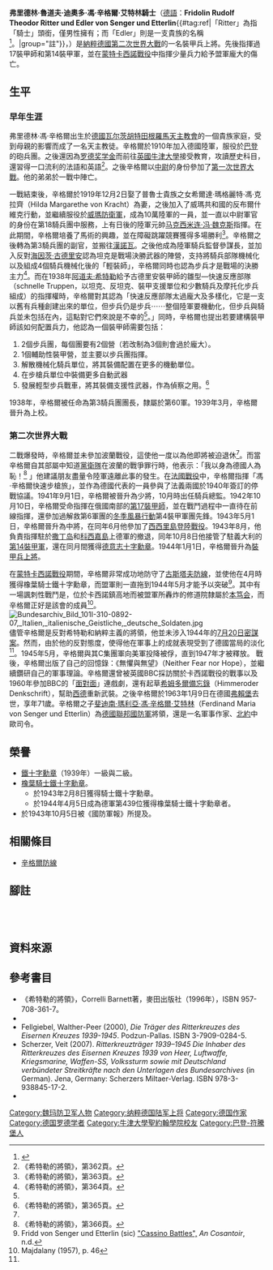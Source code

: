 {{noteTA
|G1=Military
|G2=Shipname
|G3=地名
}}
{{Infobox Military Person
|name=弗里德林·馮·辛格爾<br>（Fridolin von Senger）
|born={{birth date|1891|9|4|df=y}}
|died={{dda|1963|1|9|1891|9|4|df=y}}
|placeofbirth={{flag icon|German Empire}}[[德國|德國]] [[瓦尔茨胡特田根|瓦尔茨胡特田根]]
|placeofdeath={{flag icon|Nazi Germany}}[[德國|德國]] [[弗赖堡|弗赖堡]] 
|image=[[File:Fridolin_von_Senger_1.jpg|180px]]
|caption=
|nickname=
|allegiance={{flag|German Empire}}（至1918年）<br/>{{flag|Weimar Republic}}（1933年）<br/>{{flag|Nazi Germany}}
|branch=[[File:War_Ensign_of_Germany_(1938–1945).svg|24px]] [[納粹德國陸軍|納粹德國陸軍]]
|serviceyears=
|rank=[[File:WMacht_H_OF8_GenWaGtg_h_1935-1945.svg|30px]] [[裝甲兵上將|裝甲兵上將]]
|commands=[[File:17th_Panzer_Division_(Germany).svg|15px]] 第17裝甲師<br/>[[File:4th_Infanterie_Division_and_14nd_Panzer_Division_logo.svg|15px]] 第14裝甲軍
|unit=
|battles=[[第一次世界大戰|第一次世界大戰]]<br/>[[第二次世界大戰|第二次世界大戰]]
|awards=[[File:Ribbon_of_Knight's_Cross_of_the_Iron_Cross_With_Oak_Leaves.svg|50px]] [[鐵十字勳章|橡葉騎士鐵十字勳章]]
|laterwork=}}

'''弗里德林·魯道夫·迪奧多·馮·辛格爾·艾特林騎士'''（[[德語|德語]]：'''Fridolin Rudolf Theodor Ritter und Edler von Senger und Etterlin'''{{#tag:ref|{{note label|腳註1|a|a}}「Ritter」為指「騎士」頭銜，僅男性擁有；而「Edler」則是一支貴族的名稱<ref>{{Cite web |url=http://www.worldstatesmen.org/German_States2.html |title=German States to 1918  F-M   |accessdate=2010-06-29 |archive-date=2019-04-24 |archive-url=https://web.archive.org/web/20190424120259/http://www.worldstatesmen.org/German_States2.html |dead-url=no }}</ref>。|group="註"}}，{{bd|1891年|9月4日|1963年|1月9日}}）是[[納粹德國|納粹德國]][[第二次世界大戰|第二次世界大戰]]的一名裝甲兵上將。先後指揮過17裝甲師和第14裝甲軍，並在[[蒙特卡西諾戰役|蒙特卡西諾戰役]]中指揮少量兵力給予盟軍龐大的傷亡。

==生平==
===早年生涯===
弗里德林·馮·辛格爾出生於[[德國|德國]][[瓦尔茨胡特田根|瓦尔茨胡特田根]][[羅馬天主教會|羅馬天主教會]]的一個貴族家庭，受到母親的影響而成了一名天主教徒。辛格爾於1910年加入德國陸軍，服役於[[巴登|巴登]]的砲兵團。之後還因為[[罗德奖学金|罗德奖学金]]而前往[[英國|英國]][[牛津大學|牛津大學]]接受教育，攻讀歷史科目，還習得一口流利的法語和英語<ref name="希特勒的將領362">《希特勒的將領》，第362頁。</ref>。之後辛格爾以[[中尉|中尉]]的身份參加了[[第一次世界大戰|第一次世界大戰]]。他的弟弟於一戰中陣亡。

一戰結束後，辛格爾於1919年12月2日娶了普魯士貴族之女希爾達·瑪格麗特·馮·克拉齊（Hilda Margarethe von Kracht）為妻，之後加入了威瑪共和國的反布爾什維克行動，並繼續服役於[[威瑪防衛軍|威瑪防衛軍]]，成為10萬陸軍的一員，並一直以中尉軍官的身份在第18騎兵團中服務，上有日後的陸軍元帥[[马克西米连·冯·魏克斯|马克西米连·冯·魏克斯]]指揮。在此期間，辛格爾培養了馬術的興趣，並在障礙跳躍競賽獲得多場勝利<ref name="希特勒的將領363">《希特勒的將領》，第363頁。</ref>。辛格爾之後轉為第3騎兵團的副官，並搬往[[漢諾瓦|漢諾瓦]]。之後他成為陸軍騎兵監督參謀長，並加入反對[[海因茨·古德里安|海因茨·古德里安]]認為坦克是戰場決勝武器的陣營，支持將騎兵部隊機械化以及組成4個騎兵機械化後的「輕裝師」，辛格爾同時也認為步兵才是戰場的決勝主力<ref name="希特勒的將領364">《希特勒的將領》，第364頁。</ref>。而在1938年[[阿道夫·希特勒|阿道夫·希特勒]]給予古德里安裝甲師的雛型—快速反應部隊（schnelle Truppen，以坦克、反坦克、裝甲支援單位和少數騎兵及摩托化步兵組成）的指揮權時，辛格爾對其認為「快速反應部隊太過龐大及多樣化，它是一支以舊有兵種創建出來的單位，但步兵仍是步兵⋯⋯整個陸軍要機動化，但步兵與騎兵並未包括在內，這點對它們來說是不幸的<ref name="希特勒的將領364"/>。」同時，辛格爾也提出若要建構裝甲師該如何配置兵力，他認為一個裝甲師需要包括：
#2個步兵團，每個團要有2個營（若改制為3個則會過於龐大）。
#1個輔助性裝甲營，並主要以步兵團指揮。
#解散機械化騎兵單位，將其裝備配置在更多的機動單位。
#在步槍兵單位中裝備更多自動武器
#發展輕型步兵戰車，將其裝備支援性武器，作為偵察之用。<ref name="希特勒的將領365">《希特勒的將領》，第365頁。</ref>
1938年，辛格爾被任命為第3騎兵團團長，隸屬於第60軍。1939年3月，辛格爾晉升為上校。

===第二次世界大戰===
二戰爆發時，辛格爾並未參加波蘭戰役，這使他一度以為他即將被迫退休<ref name="希特勒的將領365"/>。而當辛格爾自其部屬中知道[[黨衛隊|黨衛隊]]在波蘭的戰爭罪行時，他表示：「我以身為德國人為恥！<ref name="希特勒的將領366">《希特勒的將領》，第366頁。</ref>
」他建議朋友盡量令陸軍遠離此事的發生。在[[法國戰役|法國戰役]]中，辛格爾指揮「馮·辛格爾快速步槍旅」，並作為德國代表的一員參與了法義兩國於1940年簽訂的停戰協議。1941年9月1日，辛格爾被晉升為少將，10月時出任騎兵總監。1942年10月10日，辛格爾受命指揮在俄國南部的[[德國第17裝甲師|第17裝甲師]]，並在戰鬥過程中一直待在前線指揮，還參加過解救第6軍團的[[冬季風暴行動|冬季風暴行動]]第4裝甲軍團先鋒。1943年5月1日，辛格爾晉升為中將，在同年6月他參加了[[西西里島登陸戰役|西西里島登陸戰役]]。1943年8月，他負責指揮駐於[[撒丁岛|撒丁岛]]和[[科西嘉島|科西嘉島]]上德軍的撤退，同年10月8日他接管了駐義大利的[[第14裝甲軍|第14裝甲軍]]，還在同月間獲得[[德意志十字勳章|德意志十字勳章]]。1944年1月1日，辛格爾晉升為[[裝甲兵上將|裝甲兵上將]]。

在[[蒙特卡西諾戰役|蒙特卡西諾戰役]]期間，辛格爾非常成功地防守了[[古斯塔夫防線|古斯塔夫防線]]，並使他在4月時獲得橡葉騎士鐵十字勳章，而盟軍則一直拖到1944年5月才能予以突破<ref>Fridd von Senger und Etterlin (sic) [http://forum.axishistory.com/viewtopic.php?t=121587 "Cassino Battles",] {{Wayback|url=http://forum.axishistory.com/viewtopic.php?t=121587 |date=20110517121822 }} ''An Cosantoir'', n.d.</ref>。其中有一場諷刺性戰鬥是，位於卡西諾鎮高地而被盟軍所轟炸的修道院隸屬於[[本笃会|本笃会]]，而辛格爾正好是該會的成員<ref name="Majdalany46">Majdalany (1957), p. 46</ref>。
[[File:Bundesarchiv_Bild_101I-310-0892-07,_Italien,_italienische_Geistliche,_deutsche_Soldaten.jpg|thumb]]
儘管辛格爾是反對希特勒和納粹主義的將領，他並未涉入1944年的[[7月20日密謀案|7月20日密謀案]]。然而，由於他的反對態度，使得他在軍事上的成就表現受到了德國當局的淡化<ref name="Majdalany46"/>。1945年5月，辛格爾與其C集團軍向美軍投降被俘，直到1947年才被釋放。
戰後，辛格爾出版了自己的回憶錄：《無懼與無望》（Neither Fear nor Hope），並繼續鑽研自己的軍事理論。辛格爾還曾被英國BBC採訪關於卡西諾戰役的戰事以及1960年參加BBC的「[[面對面|面對面]]」連戲劇，還有起草[[希姆多爾備忘錄|希姆多爾備忘錄]]（Himmeroder Denkschrift），幫助[[西德|西德]]重新武裝。之後辛格爾於1963年1月9日在德國[[弗賴堡|弗賴堡]]去世，享年71歲。辛格爾之子[[斐迪南·瑪利亞·馮·辛格爾·艾特林|斐迪南·瑪利亞·馮·辛格爾·艾特林]]（Ferdinand Maria von Senger und Etterlin）為[[德國聯邦國防軍|德國聯邦國防軍]]將領，還是一名軍事作家、[[北約|北約]]中歐司令。

==榮譽==
* [[鐵十字勳章|鐵十字勳章]]（1939年）一級與二級。
* [[鐵十字勳章|橡葉騎士鐵十字勳章]]。
**於1943年2月8日獲得騎士鐵十字勳章。
**於1944年4月5日成為德軍第439位獲得橡葉騎士鐵十字勳章者。
* 於1943年10月5日被《國防軍報》所提及。
==相關條目==
* [[希特勒防線|辛格爾防線]]
==腳註==
<div class="references-small; references-1column" style="height: 30px; overflow: auto; padding: 3px">
{{reflist|group="註"}}
</div>
==資料來源==
{{Reflist}}

==參考書目==
{{commonscat|Fridolin von Senger und Etterlin}}
{{refbegin}}
*《希特勒的將領》，Correlli Barnett著，麥田出版社（1996年），ISBN 957-708-361-7。
*{{cite book| first=Fred| last=Majdalany| title=Cassino: Portrait of a Battle| publisher=Longmans, Green| location=London| year=1957}}
* Fellgiebel, Walther-Peer (2000), ''Die Träger des Ritterkreuzes des Eisernen Kreuzes 1939-1945''. Podzun-Pallas. ISBN 3-7909-0284-5.
* Scherzer, Veit (2007). ''Ritterkreuzträger 1939–1945 Die Inhaber des Ritterkreuzes des Eisernen Kreuzes 1939 von Heer, Luftwaffe, Kriegsmarine, Waffen-SS, Volkssturm sowie mit Deutschland verbündeter Streitkräfte nach den Unterlagen des Bundesarchives'' (in German). Jena, Germany: Scherzers Miltaer-Verlag. ISBN 978-3-938845-17-2.
* {{cite book| title=Neither fear nor hope: the wartime career of general Frido von Senger und Etterlin, defender of Cassino| first=Fridolin| last=von Senger und Etterlin| others=translated from the German by George Malcolm| year=1963| publisher=Macdonald| location=London}}  
{{refend}}
{{start box}}
{{s-mil}}
{{succession box|
before=[[魯道夫-艾德瓦·里切特|魯道夫-艾德瓦·里切特]]中將|
after=[[瓦爾特·西利寧|瓦爾特·西利寧]]中將|
title=[[德國第17裝甲師|第17裝甲師]]指揮 |
years=1942年10月10日 - 1943年6月16日
}}
{{succession box|
before=[[約哈希姆·萊梅森|約哈希姆·萊梅森]]裝甲兵上將|
after= [[海茵茲·塞格爾|海茵茲·塞格爾]]砲兵上將|
title= [[德國第14軍團|第14軍團]]指揮|
years=1944年10月15日 - 1944年10月24日
}}
{{end box}}

{{Authority control}}
{{DEFAULTSORT:Senger und Etterlin, Frido von}}
[[Category:魏玛防卫军人物|Category:魏玛防卫军人物]]
[[Category:纳粹德国陆军上将|Category:纳粹德国陆军上将]]
[[Category:德国作家|Category:德国作家]]
[[Category:德国罗德学者|Category:德国罗德学者]]
[[Category:牛津大學聖約翰學院校友|Category:牛津大學聖約翰學院校友]]
[[Category:巴登-符騰堡人|Category:巴登-符騰堡人]]